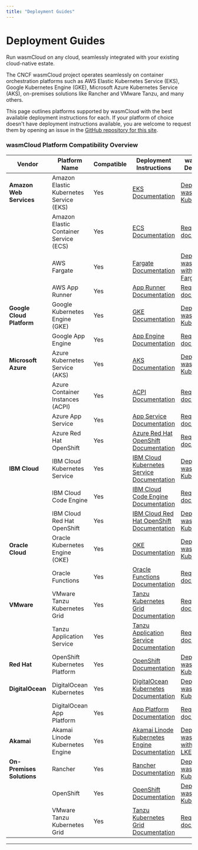 ```yaml
---
title: "Deployment Guides"
---
```


# Deployment Guides

Run wasmCloud on any cloud, seamlessly integrated with your existing cloud-native estate. 

The CNCF wasmCloud project operates seamlessly on container orchestration platforms such as AWS Elastic Kubernetes Service (EKS), Google Kubernetes Engine (GKE), Microsoft Azure Kubernetes Service (AKS), on-premises solutions like Rancher and VMware Tanzu, and many others. 

This page outlines platforms supported by wasmCloud with the best available deployment instructions for each. If your platform of choice doesn't have deployment instructions available, you are welcome to request them by opening an issue in the [GitHub repository for this site](https://github.com/wasmCloud/wasmcloud.com). 

### wasmCloud Platform Compatibility Overview

| Vendor                     | Platform Name                          | Compatible | Deployment Instructions                                                                                                                                       | wasmCloud Deployment |
|----------------------------|----------------------------------------|-----------|----------------------------------------------------------------------------------------------------------------------------------------------------------------|-----------------------|
| **Amazon Web Services**    | Amazon Elastic Kubernetes Service (EKS) | Yes       | [EKS Documentation](https://docs.aws.amazon.com/eks/latest/userguide/getting-started.html)                                                                      | [Deploy wasmCloud on Kubernetes](/docs/deployment/k8s/index.mdx)                      |
|                            | Amazon Elastic Container Service (ECS)  | Yes       | [ECS Documentation](https://docs.aws.amazon.com/AmazonECS/latest/developerguide/Welcome.html)                                                                   | [Request documentation](https://github.com/wasmCloud/wasmcloud.com/issues/new)                      |
|                            | AWS Fargate                             | Yes       | [Fargate Documentation](https://docs.aws.amazon.com/AmazonECS/latest/developerguide/AWS_Fargate.html)                                                           | [Deploy wasmCloud with ECS Fargate](/docs/deployment/deployment-guide/ecs-fargate)                      |
|                            | AWS App Runner                          | Yes       | [App Runner Documentation](https://docs.aws.amazon.com/apprunner/latest/dg/what-is-apprunner.html)                                                              | [Request documentation](https://github.com/wasmCloud/wasmcloud.com/issues/new)                    |
| **Google Cloud Platform**  | Google Kubernetes Engine (GKE)          | Yes       | [GKE Documentation](https://cloud.google.com/kubernetes-engine/docs/quickstart)                                                                                 | [Deploy wasmCloud on Kubernetes](/docs/deployment/k8s/index.mdx)                      |
|                            | Google App Engine                       | Yes       | [App Engine Documentation](https://cloud.google.com/appengine/docs)                                                                                             | [Request documentation](https://github.com/wasmCloud/wasmcloud.com/issues/new)                      |
| **Microsoft Azure**        | Azure Kubernetes Service (AKS)          | Yes       | [AKS Documentation](https://learn.microsoft.com/en-us/azure/aks/)                                                                                               | [Deploy wasmCloud on Kubernetes](/docs/deployment/k8s/index.mdx)                      |
|                            | Azure Container Instances (ACPI)         | Yes       | [ACPI Documentation](https://learn.microsoft.com/en-us/azure/container-instances/)                                                                               | [Request documentation](https://github.com/wasmCloud/wasmcloud.com/issues/new)                      |
|                            | Azure App Service                       | Yes       | [App Service Documentation](https://learn.microsoft.com/en-us/azure/app-service/)                                                                               | [Request documentation](https://github.com/wasmCloud/wasmcloud.com/issues/new)                      |
|                            | Azure Red Hat OpenShift                 | Yes       | [Azure Red Hat OpenShift Documentation](https://learn.microsoft.com/en-us/azure/openshift/)                                                                     | [Request documentation](https://github.com/wasmCloud/wasmcloud.com/issues/new)                      |
| **IBM Cloud**              | IBM Cloud Kubernetes Service            | Yes       | [IBM Cloud Kubernetes Service Documentation](https://cloud.ibm.com/docs/containers)                                                                             | [Deploy wasmCloud on Kubernetes](/docs/deployment/k8s/index.mdx)                      |
|                            | IBM Cloud Code Engine                   | Yes       | [IBM Cloud Code Engine Documentation](https://cloud.ibm.com/docs/codeengine)                                                                                    | [Request documentation](https://github.com/wasmCloud/wasmcloud.com/issues/new)                      |
|                            | IBM Cloud Red Hat OpenShift             | Yes       | [IBM Cloud Red Hat OpenShift Documentation](https://cloud.ibm.com/docs/openshift)                                                                               | [Deploy wasmCloud on Kubernetes](/docs/deployment/k8s/index.mdx)                      |
| **Oracle Cloud**           | Oracle Kubernetes Engine (OKE)          | Yes       | [OKE Documentation](https://docs.oracle.com/en-us/iaas/Content/ContEng/Concepts/contengoverview.htm)                                                            | [Deploy wasmCloud on Kubernetes](/docs/deployment/k8s/index.mdx)                     |
|                            | Oracle Functions                        | Yes       | [Oracle Functions Documentation](https://docs.oracle.com/en-us/iaas/Content/Functions/Concepts/functionsoverview.htm)                                           | [Request documentation](https://github.com/wasmCloud/wasmcloud.com/issues/new)                      |
| **VMware**                 | VMware Tanzu Kubernetes Grid            | Yes       | [Tanzu Kubernetes Grid Documentation](https://docs.vmware.com/en/VMware-Tanzu-Kubernetes-Grid/index.html)                                                       | [Request documentation](https://github.com/wasmCloud/wasmcloud.com/issues/new)                      |
|                            | Tanzu Application Service               | Yes       | [Tanzu Application Service Documentation](https://docs.vmware.com/en/VMware-Tanzu-Application-Service/index.html)                                               | [Request documentation](https://github.com/wasmCloud/wasmcloud.com/issues/new)                      |
| **Red Hat**                | OpenShift Kubernetes Platform           | Yes       | [OpenShift Documentation](https://docs.openshift.com/container-platform/4.9/welcome/index.html)                                                                 | [Deploy wasmCloud on Kubernetes](/docs/deployment/k8s/index.mdx)                     |
| **DigitalOcean**           | DigitalOcean Kubernetes                 | Yes       | [DigitalOcean Kubernetes Documentation](https://docs.digitalocean.com/products/kubernetes/)                                                                     | [Deploy wasmCloud on Kubernetes](/docs/deployment/k8s/index.mdx)                     |
|                            | DigitalOcean App Platform               | Yes       | [App Platform Documentation](https://docs.digitalocean.com/products/app-platform/)                                                                              | [Request documentation](https://github.com/wasmCloud/wasmcloud.com/issues/new)                      |
| **Akamai**                 | Akamai Linode Kubernetes Engine         | Yes       | [Akamai Linode Kubernetes Engine Documentation](https://techdocs.akamai.com/cloud-computing/docs/linode-kubernetes-engine)                                      | [Deploy wasmCloud with Akamai LKE](/docs/deployment/k8s/akamai) |
| **On-Premises Solutions**  | Rancher                                 | Yes       | [Rancher Documentation](https://rancher.com/docs/rancher/latest/en/)                                                                                            | [Deploy wasmCloud on Kubernetes](/docs/deployment/k8s/index.mdx)                      |
|                            | OpenShift                               | Yes       | [OpenShift Documentation](https://docs.openshift.com/container-platform/4.9/welcome/index.html)                                                                 | [Deploy wasmCloud on Kubernetes](/docs/deployment/k8s/index.mdx)                      |
|                            | VMware Tanzu Kubernetes Grid            | Yes       | [Tanzu Kubernetes Grid Documentation](https://docs.vmware.com/en/VMware-Tanzu-Kubernetes-Grid/index.html)                                                       | [Request documentation](https://github.com/wasmCloud/wasmcloud.com/issues/new)                      |

---

